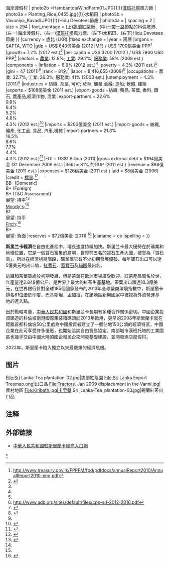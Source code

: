 {{Infobox economy
|country         = 斯里兰卡
|image           =Gathered tea crops processing. Bogawantalawa Valley. Sri Lanka.jpg
|width           = 300
|caption         = {{Photomontage|position=center
| photo1a =UG-LK_Photowalk_-_Colombo_Harbour_-_2017-03-12_(15).jpg{{!}}[[一帶一路|一帶一路]]節點的科倫坡港
| photo2a = Unawatuna.jpg{{!}}海岸渡假村
| photo2b =HambantotaWindFarm01.JPG{{!}}[[漢班托塔|漢班托塔]]風力廠
| photo3a = Planting_Rice_0455.jpg{{!}}水稻田
| photo3b = Vavuniya_Kavadi.JPG{{!}}Hidu Devotees節慶
| photo4a = 
| spacing = 2
| size = 294
| foot_montage = (上)[[錫蘭紅茶|錫蘭紅茶]]廠、(中)[[一帶一路|一帶一路]]節點的科倫坡港、(左一)海岸渡假村、(右一)[[漢班托塔|漢班托塔]]風力廠、(左下)水稻田、(右下)Hidu Devotees節慶
}}
|currency        = 盧比 (LKR)
|fixed exchange  =
|year            = 陽曆
|organs          = [[SAFTA|SAFTA]], [[WTO|WTO]]
|gdp             = US$ 640億美金 (2012 IMF) / US$ 1700億美金 PPP<ref name="treasury.gov.lk">http://www.treasury.gov.lk/FPPFM/fpd/pdfdocs/annualReport2010/AnnualReport2010-eng.pdf{{dead link|date=2018年3月 |bot=InternetArchiveBot |fix-attempted=yes }}</ref>
|growth          = 7.2% (2012 est.)<ref name="cbsl.gov.lk">{{cite web |url=http://www.cbsl.gov.lk/pics_n_docs/latest_news/roadmap_2012.pdf |title=存档副本 |accessdate=2012年1月5日 |deadurl=yes |archiveurl=https://web.archive.org/web/20120118115836/http://www.cbsl.gov.lk/pics_n_docs/latest_news/roadmap_2012.pdf |archivedate=2012年1月18日 |df= }}</ref>
|per capita      = US$ 3200 (2012 ) / US$ 7900 USD PPP<ref name="cbsl.gov.lk"/>
|sectors         = [[農業|農業]]: 12.8%; [[工業|工業]]: 29.2%; [[服務業|服務業]]: 58% (2009 est.)
|components      =
|inflation       = 6.9% (2012 est.)<ref name="cbsl.gov.lk"/>
|poverty         = 4.3% (2011 est.)<ref name="cbsl.gov.lk"/>
|gini            = 47 (2011)<ref name="Asian Development Bank">http://www.adb.org/sites/default/files/cps-sri-2012-2016.pdf</ref>
|rank            = 81名<ref name=" World Bank and International Financial Corporation ">{{cite web|url= http://www.doingbusiness.org/data/exploreeconomies/sri-lanka/|title= Doing Business in Sri Lanka 2012|publisher= [[World_Bank|World Bank]]|accessdate= 2011-11-21|archive-date= 2011-11-20|archive-url= https://web.archive.org/web/20111120141255/http://www.doingbusiness.org/data/exploreeconomies/sri-lanka|dead-url= no}}</ref>
|labor           = 8,416,655 (2009)<ref name="worldbank.org">{{Cite web |url=http://data.worldbank.org/indicator/SL.TLF.TOTL.IN/countries |title=存档副本 |accessdate=2013-12-01 |archive-date=2013-10-14 |archive-url=https://web.archive.org/web/20131014234733/http://data.worldbank.org/indicator/SL.TLF.TOTL.IN/countries |dead-url=no }}</ref>
|occupations     = 農業: 32.7%; 工業: 26.3%; 服務業: 41% (2008 est.)
|unemployment    = 4.3% (2011)<ref name="cbsl.gov.lk"/>
|industries      = 紡織, 茶葉, 可可; 菸草, 礦業,金融; 造船; 軟體, 建築
|exports         = $108億美金 (2011 est.)
|export-goods    =紡織, 藥品, 茶葉, 香料, 鑽石, 農產品,經濟作物, 漁業
|export-partners = {{flag|United States}} 22.6% <br> {{flag|United Kingdom}} 9.8% <br> {{flag|India}} 6.4% <br> {{flag|Belgium}} 5.2% <br> {{flag|Germany}} 4.8% <br> {{flag|Italy}} 4.3% (2012 est.)<ref>{{cite web|url=https://www.cia.gov/library/publications/the-world-factbook/fields/2050.html#ce|title=Export Partners of Sri Lanka|publisher=[[CIA_World_Factbook|CIA World Factbook]]|year=2012|accessdate=2013-07-23|archive-date=2016-10-02|archive-url=https://web.archive.org/web/20161002094202/https://www.cia.gov/library/publications/the-world-factbook/fields/2050.html#ce|dead-url=no}}</ref>
|imports         = $200億美金 (2011 est.)
|import-goods    = 紡織, 礦產, 化工品, 食品, 汽車,機械
|import-partners = {{flag|India}} 21.3% <br> {{flag|China}} 16.5% <br> {{flag|Singapore}} 8.6% <br> {{flag|Iran}} 7.7% <br> {{flag|United Arab Emirates}} 4.4%  <br> {{flag|Malaysia}} 4.3% (2012 est.)<ref>{{cite web|url=https://www.cia.gov/library/publications/the-world-factbook/fields/2061.html#ce|title=Import Partners of Sri Lanka|publisher=[[CIA_World_Factbook|CIA World Factbook]]|year=2012|accessdate=2013-07-23|archive-date=2016-08-06|archive-url=https://web.archive.org/web/20160806033730/https://www.cia.gov/library/publications/the-world-factbook/fields/2061.html#ce|dead-url=no}}</ref>
|FDI             = US$1 Billion (2011)
|gross external debt = $194億美金 (31 December 2009 est.)
|debt            = 81% 的GDP (2011 est.)
|revenue         = $86億美金 (2011 est.)
|expenses        = $126億美金 (2011 est.)
|aid             = $8億美金 (2006)
|credit          = [[標普|標普]]:<ref>{{cite web |title=Sovereigns rating list |publisher=Standard & Poor's |url=http://www.standardandpoors.com/ratings/sovereigns/ratings-list/en/eu/?subSectorCode=39 |accessdate=26 May 2011 |archive-date=2011-09-28 |archive-url=https://web.archive.org/web/20110928234500/http://www.standardandpoors.com/ratings/sovereigns/ratings-list/en/eu/?subSectorCode=39 |dead-url=no }}</ref><br>BB- (Domestic)<br>B+ (Foreign)<br>B+ (T&C Assessment)<br>展望: 持平<ref name=guardian>{{cite news |title=How Fitch, Moody's and S&P rate each country's credit rating |date=15 April 2011 |first1=Simon |last1=Rogers |first2=Ami |last2=Sedghi |work=The Guardian |url=http://www.guardian.co.uk/news/datablog/2010/apr/30/credit-ratings-country-fitch-moodys-standard |accessdate=28 May 2011 |archive-date=2018-12-25 |archive-url=https://web.archive.org/web/20181225135420/https://www.theguardian.com/news/datablog/2010/apr/30/credit-ratings-country-fitch-moodys-standard+ |dead-url=no }}</ref><br>[[Moody's|Moody's]]:<ref name=guardian/><br>B1<br>展望: 持平<br>[[Fitch_Group|Fitch]]:<ref name=guardian/><br>B+<br>展望: 負面
|reserves        = $72億美金  (2011) <ref>{{cite news |title=Bloomberg financials |publisher=Bloomberg |url=http://www.bloomberg.com/news/2011-04-11/sri-lanka-foreign-reserves-at-7-2-billion-cabraal-says.html |first1=Anusha |last1=Ondaatjie |first2=Asantha |last2=Sirimanne |date=11 April 2011 |accessdate=2013-12-01 |archive-date=2014-04-19 |archive-url=https://web.archive.org/web/20140419014535/http://www.bloomberg.com/news/2011-04-11/sri-lanka-foreign-reserves-at-7-2-billion-cabraal-says.html |dead-url=no }}</ref>
|cianame         = ce
|spelling        = 
}}

'''斯里兰卡經濟'''在自由化進程中，增長速度持續加快。斯里兰卡最大優勢在於礦業和地理位置，它是一個寶石富集的島嶼，世界前五名的寶石生產大國，被譽為「寶石島」。所以在經濟初期階段，礦業讓它有不少初期發展優勢，每年寶石出口可以達5億美元的出口值，[[紅寶石|紅寶石]]、[[藍寶石|藍寶石]]及[[貓眼石|貓眼]]最出名。

紡織和茶葉雖處於初期發展，但是茶葉在歐洲市場廣受歡迎，[[紅茶|紅茶]]產品聞名於世，年產量達2.849億公斤，是世界上最大的紅茶生產基地。茶葉出口額達10.3億美元，在世界銀行針對全球185個國家發布的2013年全球營商環境指數中，斯里蘭卡排名81位優於印度、巴基斯坦、孟加拉，在該地區新興國家中被視為外資營運基地的進入點。

出於戰略考量，[[中華人民共和國|中華人民共和國]]和斯里兰卡長期有多種合作關係密切。中國企業投資建造的科倫坡南港國際集裝箱碼頭於2013年啟用，更早的2008年斯里蘭卡就在距離首都科倫坡50公里處為中國投資者建立了一個佔地150公頃的經濟特區，中國企業在此可享受許多優惠，也開始洽談自由貿易協定。南部城市漢班托塔的工業園區也幾乎交由中國大陸的國企和民企來開發基礎建設，並開發酒店度假村。

2022年，斯里蘭卡陷入獨立以來最嚴重的經濟危機。

{{See also|2022年斯里蘭卡經濟危機}}

== 图片 ==

<gallery>
File:Sri Lanka-Tea plantation-02.jpg|錫蘭紅茶園
File:Sri Lanka Export Treemap.png|出口品
File:Tractors. Jan 2009 displacement in the Vanni.jpg|農村地區
File:Kiribath.jpg|卡里餐
Sri_Lanka-Tea_plantation-03.jpg|錫蘭紅茶出口品
</gallery>

== 注释 ==

{{Reflist|2}}

== 外部链接 ==

*[http://lk.mofcom.gov.cn/?2821281540=3554199082 中華人民共和國駐斯里蘭卡經商入口網]
{{亞洲题目|經濟}}
[[Category:斯里兰卡经济|*]]